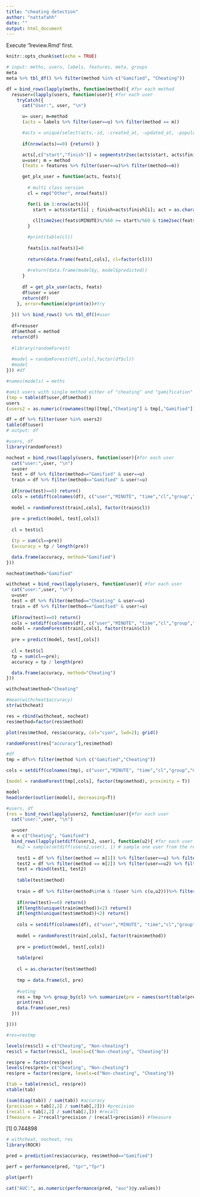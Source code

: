 ```yaml
---
title: "cheating detection"
author: "nattafahh"
date: ""
output: html_document
---
```


Execute '1review.Rmd' first.

```r
knitr::opts_chunk$set(echo = TRUE)
```


```r
# input: meths, users, labels, features, meta, groups
meta
meta %>% tbl_df() %>% filter(method %in% c("Gamified", "Cheating"))

df = bind_rows(lapply(meths, function(method){ #for each method
  resuser=(lapply(users, function(user){ #for each user
    tryCatch({
      cat("User:", user, "\n")

      u= user; m=method
      (acts = labels %>% filter(user==u) %>% filter(method == m))

      #acts = unique(select(acts,-id, -created_at, -updated_at, -population, -memo, act=acttype)
      
      if(nrow(acts)==0) {return() }

      acts[,c("start","finish")] = segmentstr2sec(acts$start, acts$finish)
      u=user; m = method
      (feats = features %>% filter(user==u)%>% filter(method==m)) 

      get_plx_user = function(acts, feats){
        
        # multi class version
        cl = rep("Other", nrow(feats))

        for(i in 1:nrow(acts)){
          start = acts$start[i] ; finish=acts$finish[i]; act = as.character(acts$acttype[i])
          
          cl[time2sec(feats$MINUTE)%/%60 >= start%/%60 & time2sec(feats$MINUTE)%/%60 <= finish%/%60] = act 
        }

        #print(table(cl))
      
        feats[is.na(feats)]=0
        
        return(data.frame(feats[,cols], cl=factor(cl)))
        
        #return(data.frame(model$y, model$predicted))
      }
      
      df = get_plx_user(acts, feats)
      df$user = user
      return(df)
    }, error=function(e)print(e))#try
    
  })) %>% bind_rows() %>% tbl_df()#user
  
  df=resuser
  df$method = method
  return(df)
  
  #library(randomForest)
  
  #model = randomForest(df[,cols],factor(df$cl))
  #model
})) #df

#names(models) = meths

#omit users with single method either of "cheating" and "gamification"
(tmp = table(df$user,df$method))
users
(users2 = as.numeric(rownames(tmp)[tmp[,"Cheating"] & tmp[,"Gamified"]])) # only the user

df = df %>% filter(user %in% users2) 
table(df$user)
# output: df
```

```r
#users, df
library(randomForest)

nocheat = bind_rows(lapply(users, function(user){#for each user
  cat("user:",user, "\n")
  u=user
  test = df %>% filter(method=="Gamified" & user==u)
  train = df %>% filter(method=="Gamified" & user!=u)
  
  if(nrow(test)==0) return()
  cols = setdiff(colnames(df), c("user","MINUTE", "time","cl","group","method"))
  
  model = randomForest(train[,cols], factor(train$cl))
  
  pre = predict(model, test[,cols])  
  
  cl = test$cl

  (tp = sum(cl==pre))
  (accuracy = tp / length(pre))

  data.frame(accuracy, method="Gamified")
}))

nocheat$method="Gamified"

withcheat = bind_rows(lapply(users, function(user){ #for each user
  cat("user:",user, "\n")
  u=user
  test = df %>% filter(method=="Cheating" & user==u)
  train = df %>% filter(method=="Gamified" & user!=u)
  
  if(nrow(test)==0) return()
  cols = setdiff(colnames(df), c("user","MINUTE", "time","cl","group","method"))        
  model = randomForest(train[,cols], factor(train$cl))
  
  pre = predict(model, test[,cols])  
  
  cl = test$cl
  tp = sum(cl==pre); 
  accuracy = tp / length(pre)

  data.frame(accuracy, method="Cheating")
}))

withcheat$method="Cheating"

#mean(withcheat$accuracy)
str(withcheat)

res = rbind(withcheat, nocheat)
res$method=factor(res$method)

plot(res$method, res$accuracy, col="cyan", lwd=2); grid()

randomForest(res["accuracy"],res$method)
```


```r
#df
tmp = df%>% filter(method %in% c("Gamified","Cheating"))

cols = setdiff(colnames(tmp), c("user","MINUTE", "time","cl","group","method"))       

(model = randomForest(tmp[,cols], factor(tmp$method), proximity = T))

model
head(order(outlier(model), decreasing=T))
```


```r
#users, df
(res = bind_rows(lapply(users2, function(user){#for each user
  cat("user:",user, "\n")

  u=user
  m = c("Cheating", "Gamified")
  bind_rows(lapply(setdiff(users2, user), function(u2){ #for each user other than user:u
    #u2 = sample(setdiff(users2,user), 1) # sample one user from the rest
    
    test1 = df %>% filter(method == m[1]) %>% filter(user==u) %>% filter(cl!="Other")
    test2 = df %>% filter(method == m[2]) %>% filter(user==u2) %>% filter(cl!="Other")
    test = rbind(test1, test2)
    
    table(test$method)
    
    train = df %>% filter(method%in%m & !(user %in% c(u,u2)))%>% filter(cl!="Other") # other than u and u2
    
    if(nrow(test)==0) return()
    if(length(unique(train$method))<2) return()
    if(length(unique(test$method))<2) return()
    
    cols = setdiff(colnames(df), c("user","MINUTE", "time","cl","group","method"))
    
    model = randomForest(train[,cols], factor(train$method))
    
    pre = predict(model, test[,cols])
    
    table(pre)
    
    cl = as.character(test$method)
    
    tmp = data.frame(cl, pre)
    
    #voting  
    res = tmp %>% group_by(cl) %>% summarize(pre = names(sort(table(pre),dec=T))[1])
    print(res)
    data.frame(user,res)
  }))

})))

#res=restmp

levels(res$cl) = c("Cheating", "Non-cheating")
res$cl = factor(res$cl, levels=c("Non-cheating", "Cheating"))

res$pre = factor(res$pre)
levels(res$pre)= c("Cheating", "Non-cheating")
res$pre = factor(res$pre, levels=c("Non-cheating", "Cheating"))

(tab = table(res$cl, res$pre))
xtable(tab)

(sum(diag(tab)) / sum(tab)) #accuracy
(precision = tab[2,2] / sum(tab[,2])) #precision
(recall = tab[2,2] / sum(tab[2,])) #recall
(fmeasure = 2*recall*precision / (recall+precision)) #fmeasure
```

[1] 0.744898

```r
# withcheat, nocheat, res
library(ROCR)

pred = prediction(res$accuracy, res$method=="Gamified")

perf = performance(pred, "tpr","fpr")

plot(perf)

cat("AUC:", as.numeric(performance(pred, "auc")@y.values))
```
